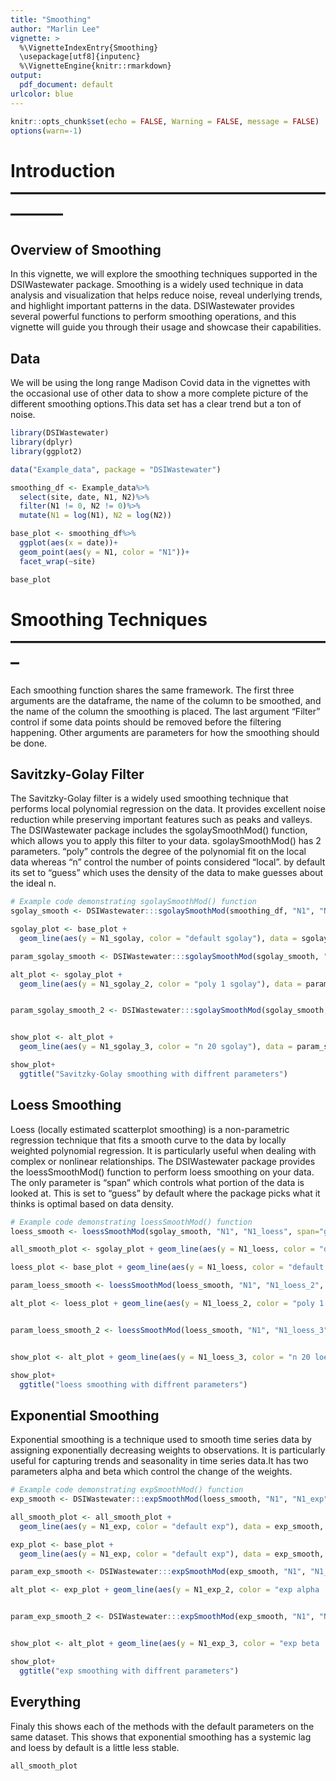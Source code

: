 ```yaml
---
title: "Smoothing"
author: "Marlin Lee"
vignette: >
  %\VignetteIndexEntry{Smoothing}
  \usepackage[utf8]{inputenc}
  %\VignetteEngine{knitr::rmarkdown}
output:
  pdf_document: default
urlcolor: blue
---
```


```r
knitr::opts_chunk$set(echo = FALSE, Warning = FALSE, message = FALSE)
options(warn=-1)
```

# Introduction ---------------------------------------------------------------

## Overview of Smoothing
In this vignette, we will explore the smoothing techniques supported in the DSIWastewater package. Smoothing is a widely used technique in data analysis and visualization that helps reduce noise, reveal underlying trends, and highlight important patterns in the data. DSIWastewater provides several powerful functions to perform smoothing operations, and this vignette will guide you through their usage and showcase their capabilities.

## Data
We will be using the long range Madison Covid data in the vignettes with the occasional use of other data to show a more complete picture of the different smoothing options.This data set has a clear trend but a ton of noise.

```r
library(DSIWastewater)
library(dplyr)
library(ggplot2)

data("Example_data", package = "DSIWastewater")

smoothing_df <- Example_data%>%
  select(site, date, N1, N2)%>%
  filter(N1 != 0, N2 != 0)%>%
  mutate(N1 = log(N1), N2 = log(N2))

base_plot <- smoothing_df%>%
  ggplot(aes(x = date))+
  geom_point(aes(y = N1, color = "N1"))+
  facet_wrap(~site)

base_plot
```

# Smoothing Techniques --------------------------------------------------------
Each smoothing function shares the same framework. The first three arguments are the dataframe, the name of the column to be smoothed, and the name of the column the smoothing is placed. The last argument "Filter" control if some data points should be removed before the filtering happening. Other arguments are parameters for how the smoothing should be done.




## Savitzky-Golay Filter
The Savitzky-Golay filter is a widely used smoothing technique that performs local polynomial regression on the data. It provides excellent noise reduction while preserving important features such as peaks and valleys. The DSIWastewater package includes the sgolaySmoothMod() function, which allows you to apply this filter to your data. sgolaySmoothMod() has 2 parameters. "poly" controls the degree of the polynomial fit on the local data whereas "n" control the number of points considered "local". by default its set to "guess" which uses the density of the data to make guesses about the ideal n.
```r
# Example code demonstrating sgolaySmoothMod() function
sgolay_smooth <- DSIWastewater:::sgolaySmoothMod(smoothing_df, "N1", "N1_sgolay", poly=5,n="guess", Filter = NULL)

sgolay_plot <- base_plot + 
  geom_line(aes(y = N1_sgolay, color = "default sgolay"), data = sgolay_smooth, linewidth = 1.25)

param_sgolay_smooth <- DSIWastewater:::sgolaySmoothMod(sgolay_smooth, "N1", "N1_sgolay_2", poly=2, n = "guess", Filter = NULL)

alt_plot <- sgolay_plot + 
  geom_line(aes(y = N1_sgolay_2, color = "poly 1 sgolay"), data = param_sgolay_smooth, linewidth = 1.25)


param_sgolay_smooth_2 <- DSIWastewater:::sgolaySmoothMod(sgolay_smooth, "N1", "N1_sgolay_3", poly = 5, n = 31, Filter = NULL)


show_plot <- alt_plot + 
  geom_line(aes(y = N1_sgolay_3, color = "n 20 sgolay"), data = param_sgolay_smooth_2, linewidth = 1.25)

show_plot+
  ggtitle("Savitzky-Golay smoothing with diffrent parameters")
```

## Loess Smoothing
Loess (locally estimated scatterplot smoothing) is a non-parametric regression technique that fits a smooth curve to the data by locally weighted polynomial regression. It is particularly useful when dealing with complex or nonlinear relationships. The DSIWastewater package provides the loessSmoothMod() function to perform loess smoothing on your data. The only parameter is "span" which controls what portion of the data is looked at. This is set to "guess" by default where the package picks what it thinks is optimal based on data density.

```r
# Example code demonstrating loessSmoothMod() function
loess_smooth <- loessSmoothMod(sgolay_smooth, "N1", "N1_loess", span="guess", Filter = NULL)

all_smooth_plot <- sgolay_plot + geom_line(aes(y = N1_loess, color = "default loess"), data = loess_smooth, size = 1.25)

loess_plot <- base_plot + geom_line(aes(y = N1_loess, color = "default loess"), data = loess_smooth, size = 1.25)

param_loess_smooth <- loessSmoothMod(loess_smooth, "N1", "N1_loess_2", span = .1, Filter = NULL)

alt_plot <- loess_plot + geom_line(aes(y = N1_loess_2, color = "poly 1 loess"), data = param_loess_smooth, size = 1.25)


param_loess_smooth_2 <- loessSmoothMod(loess_smooth, "N1", "N1_loess_3", span= .2, Filter = NULL)


show_plot <- alt_plot + geom_line(aes(y = N1_loess_3, color = "n 20 loess"), data = param_loess_smooth_2, size = 1.25)

show_plot+
  ggtitle("loess smoothing with diffrent parameters")
```



## Exponential Smoothing
Exponential smoothing is a technique used to smooth time series data by assigning exponentially decreasing weights to observations. It is particularly useful for capturing trends and seasonality in time series data.It has two parameters alpha and beta which control the change of the weights.

```r
# Example code demonstrating expSmoothMod() function
exp_smooth <- DSIWastewater:::expSmoothMod(loess_smooth, "N1", "N1_exp", Filter = NULL)

all_smooth_plot <- all_smooth_plot + 
  geom_line(aes(y = N1_exp, color = "default exp"), data = exp_smooth, size = 1.25)

exp_plot <- base_plot + 
  geom_line(aes(y = N1_exp, color = "default exp"), data = exp_smooth, size = 1.25)

param_exp_smooth <- DSIWastewater:::expSmoothMod(exp_smooth, "N1", "N1_exp_2", alpha = .3, Filter = NULL)

alt_plot <- exp_plot + geom_line(aes(y = N1_exp_2, color = "exp alpha .01"), data = param_exp_smooth, size = 1.25)


param_exp_smooth_2 <- DSIWastewater:::expSmoothMod(exp_smooth, "N1", "N1_exp_3", beta = .05, Filter = NULL)


show_plot <- alt_plot + geom_line(aes(y = N1_exp_3, color = "exp beta .005"), data = param_exp_smooth_2, size = 1.25)

show_plot+
  ggtitle("exp smoothing with diffrent parameters")
```
## Everything

Finaly this shows each of the methods with the default parameters on the same dataset. This shows that exponential smoothing has a systemic lag and loess by default is a little less stable.
```r
all_smooth_plot
```